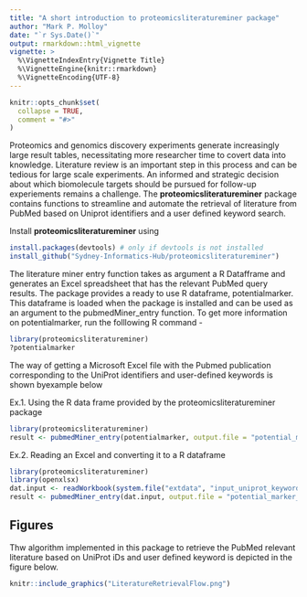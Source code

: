 ```yaml
---
title: "A short introduction to proteomicsliteratureminer package"
author: "Mark P. Molloy"
date: "`r Sys.Date()`"
output: rmarkdown::html_vignette
vignette: >
  %\VignetteIndexEntry{Vignette Title}
  %\VignetteEngine{knitr::rmarkdown}
  %\VignetteEncoding{UTF-8}
---
```


```r
knitr::opts_chunk$set(
  collapse = TRUE,
  comment = "#>"
)
```

Proteomics and genomics discovery experiments generate increasingly large result tables, necessitating more researcher time to covert data into knowledge. Literature review is an important step in this process and can be tedious for large scale experiments. An informed and strategic decision about which biomolecule targets should be pursued for follow-up experiements remains a challenge. The **proteomicsliteratureminer** package contains functions to streamline and automate the retrieval of literature from PubMed based on Uniprot identifiers and a user defined keyword search.

Install **proteomicsliteratureminer** using
```r
install.packages(devtools) # only if devtools is not installed
install_github("Sydney-Informatics-Hub/proteomicsliteratureminer")
```

The literature miner entry function takes as argument a R Datafframe and generates an Excel spreadsheet that has the relevant PubMed query results.
The package provides a ready to use R dataframe, potentialmarker. This dataframe is loaded when the package is installed and can be used as an argument to the
pubmedMiner_entry function. To get more information on potentialmarker, run the folllowing R command - 
```r
library(proteomicsliteratureminer)
?potentialmarker
```

The way of getting a Microsoft Excel file with the Pubmed publication corresponding to the UniProt identifiers and user-defined keywords is shown byexample below

Ex.1. Using the R data frame provided by the proteomicsliteratureminer package
```r
library(proteomicsliteratureminer)
result <- pubmedMiner_entry(potentialmarker, output.file = "potential_marker_pubmed_results.xlsx")
```

Ex.2. Reading an Excel and converting it to a R dataframe
```r
library(proteomicsliteratureminer)
library(openxlsx)
dat.input <- readWorkbook(system.file("extdata", "input_uniprot_keywords.xlsx", package="proteomicsliteratureminer"))
result <- pubmedMiner_entry(dat.input, output.file = "potential_marker_pubmed_results.xlsx")
```

## Figures
Thw algorithm implemented in this package to retrieve the PubMed relevant literature based on UniProt iDs and user defined keyword is depicted in the figure below.

```r
knitr::include_graphics("LiteratureRetrievalFlow.png")
```


